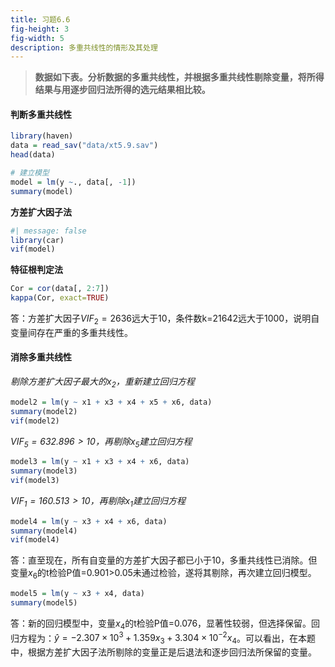 ```yaml
---
title: 习题6.6
fig-height: 3
fig-width: 5
description: 多重共线性的情形及其处理
---
```


> **数据如下表。分析数据的多重共线性，并根据多重共线性剔除变量，将所得结果与用逐步回归法所得的选元结果相比较。**

#### 判断多重共线性

```r
library(haven)
data = read_sav("data/xt5.9.sav")
head(data)
```

```r
# 建立模型
model = lm(y ~., data[, -1])
summary(model)
```

**方差扩大因子法**

```r
#| message: false
library(car)
vif(model)
```

**特征根判定法**

```r
Cor = cor(data[, 2:7])
kappa(Cor, exact=TRUE)
```

答：方差扩大因子$VIF_2=2636$远大于10，条件数k=21642远大于1000，说明自变量间存在严重的多重共线性。

#### 消除多重共线性

*剔除方差扩大因子最大的$x_2$，重新建立回归方程*

```r
model2 = lm(y ~ x1 + x3 + x4 + x5 + x6, data)
summary(model2)
vif(model2)
```

*$VIF_5=632.896>10$，再剔除$x_5$建立回归方程*

```r
model3 = lm(y ~ x1 + x3 + x4 + x6, data)
summary(model3)
vif(model3)
```

*$VIF_1=160.513>10$，再剔除$x_1$建立回归方程*

```r
model4 = lm(y ~ x3 + x4 + x6, data)
summary(model4)
vif(model4)
```

答：直至现在，所有自变量的方差扩大因子都已小于10，多重共线性已消除。但变量$x_6$的t检验P值=0.901>0.05未通过检验，遂将其剔除，再次建立回归模型。

```r
model5 = lm(y ~ x3 + x4, data)
summary(model5)
```

答：新的回归模型中，变量$x_4$的t检验P值=0.076，显著性较弱，但选择保留。回归方程为：$\hat{y} = -2.307\times 10^3+1.359x_3+3.304\times 10^{-2}x_4$。可以看出，在本题中，根据方差扩大因子法所剔除的变量正是后退法和逐步回归法所保留的变量。

